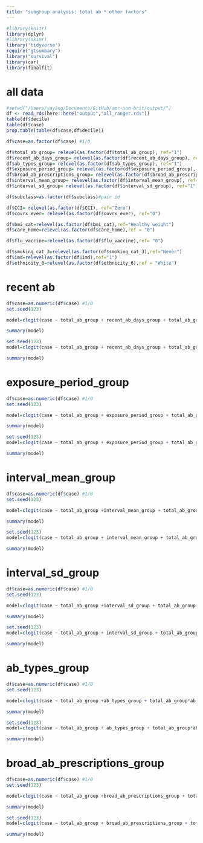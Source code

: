 ```yaml
---
title: "subgroup analysis: total ab * other factors"
---
```


```r
#library(knitr)
library(dplyr)
#library(skimr)
library('tidyverse')
require("gtsummary")
library("survival")
library(car)
library(finalfit)
```

# all data
```r
#setwd("/Users/yayang/Documents/GitHub/amr-uom-brit/output/")
df <- read_rds(here::here("output","all_ranger.rds"))
table(df$decile)
table(df$case)
prop.table(table(df$case,df$decile))

df$case=as.factor(df$case) #1/0

df$total_ab_group= relevel(as.factor(df$total_ab_group), ref="1")
df$recent_ab_days_group= relevel(as.factor(df$recent_ab_days_group), ref="1")
df$ab_types_group= relevel(as.factor(df$ab_types_group), ref="1")
df$exposure_period_group= relevel(as.factor(df$exposure_period_group), ref="1")
df$broad_ab_prescriptions_group= relevel(as.factor(df$broad_ab_prescriptions_group), ref="1")
df$interval_mean_group= relevel(as.factor(df$interval_mean_group), ref="1")
df$interval_sd_group= relevel(as.factor(df$interval_sd_group), ref="1")

df$subclass=as.factor(df$subclass)#pair id

df$CCI= relevel(as.factor(df$CCI), ref="Zero")
df$covrx_ever= relevel(as.factor(df$covrx_ever), ref="0")

df$bmi_cat=relevel(as.factor(df$bmi_cat),ref="Healthy weight")
df$care_home=relevel(as.factor(df$care_home),ref = "0")

df$flu_vaccine=relevel(as.factor(df$flu_vaccine),ref= "0")

df$smoking_cat_3=relevel(as.factor(df$smoking_cat_3),ref="Never")
df$imd=relevel(as.factor(df$imd),ref="1")
df$ethnicity_6=relevel(as.factor(df$ethnicity_6),ref = "White")
```

# recent ab

```r
df$case=as.numeric(df$case) #1/0
set.seed(123)

model=clogit(case ~ total_ab_group + recent_ab_days_group + total_ab_group*recent_ab_days_group+ strata(subclass),df) 

summary(model)

set.seed(123)
model=clogit(case ~ total_ab_group + recent_ab_days_group + total_ab_group*recent_ab_days_group + CCI + covrx_ever + bmi_cat + care_home + flu_vaccine + smoking_cat_3 + imd+ ethnicity_6 + strata(subclass),df) 

summary(model)
```



# exposure_period_group

```r
df$case=as.numeric(df$case) #1/0
set.seed(123)

model=clogit(case ~ total_ab_group + exposure_period_group + total_ab_group*exposure_period_group+ strata(subclass),df) 

summary(model)

set.seed(123)
model=clogit(case ~ total_ab_group + exposure_period_group + total_ab_group*exposure_period_group + CCI + covrx_ever + bmi_cat + care_home + flu_vaccine + smoking_cat_3 + imd+ ethnicity_6 + strata(subclass),df) 

summary(model)
```

# interval_mean_group

```r
df$case=as.numeric(df$case) #1/0
set.seed(123)

model=clogit(case ~ total_ab_group +interval_mean_group + total_ab_group*interval_mean_group+ strata(subclass),df) 

summary(model)

set.seed(123)
model=clogit(case ~ total_ab_group + interval_mean_group + total_ab_group*interval_mean_group + CCI + covrx_ever + bmi_cat + care_home + flu_vaccine + smoking_cat_3 + imd+ ethnicity_6 + strata(subclass),df) 

summary(model)
```


# interval_sd_group

```r
df$case=as.numeric(df$case) #1/0
set.seed(123)

model=clogit(case ~ total_ab_group +interval_sd_group + total_ab_group*interval_sd_group+ strata(subclass),df) 

summary(model)

set.seed(123)
model=clogit(case ~ total_ab_group + interval_sd_group + total_ab_group*interval_sd_group + CCI + covrx_ever + bmi_cat + care_home + flu_vaccine + smoking_cat_3 + imd+ ethnicity_6 + strata(subclass),df) 

summary(model)

```

# ab_types_group

```r
df$case=as.numeric(df$case) #1/0
set.seed(123)

model=clogit(case ~ total_ab_group +ab_types_group + total_ab_group*ab_types_group+ strata(subclass),df) 

summary(model)

set.seed(123)
model=clogit(case ~ total_ab_group + ab_types_group + total_ab_group*ab_types_group + CCI + covrx_ever + bmi_cat + care_home + flu_vaccine + smoking_cat_3 + imd+ ethnicity_6 + strata(subclass),df) 

summary(model)

```



# broad_ab_prescriptions_group

```r
df$case=as.numeric(df$case) #1/0
set.seed(123)

model=clogit(case ~ total_ab_group +broad_ab_prescriptions_group + total_ab_group*broad_ab_prescriptions_group+ strata(subclass),df) 

summary(model)

set.seed(123)
model=clogit(case ~ total_ab_group + broad_ab_prescriptions_group + total_ab_group*broad_ab_prescriptions_group + CCI + covrx_ever + bmi_cat + care_home + flu_vaccine + smoking_cat_3 + imd+ ethnicity_6 + strata(subclass),df) 

summary(model)

```